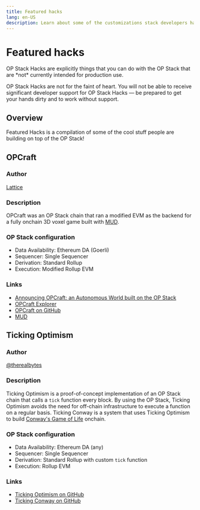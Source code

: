 ```yaml
---
title: Featured hacks
lang: en-US
description: Learn about some of the customizations stack developers have made for an OP Stack chain.
---
```



# Featured hacks

<Callout type="warning">
  OP Stack Hacks are explicitly things that you can do with the OP Stack that are *not* currently intended for production use.

  OP Stack Hacks are not for the faint of heart. You will not be able to receive significant developer support for OP Stack Hacks — be prepared to get your hands dirty and to work without support.
</Callout>

## Overview

Featured Hacks is a compilation of some of the cool stuff people are building on top of the OP Stack!

## OPCraft

### Author

[Lattice](https://lattice.xyz/)

### Description

OPCraft was an OP Stack chain that ran a modified EVM as the backend for a fully onchain 3D voxel game built with [MUD](https://mud.dev/).

### OP Stack configuration

*   Data Availability: Ethereum DA (Goerli)
*   Sequencer: Single Sequencer
*   Derivation: Standard Rollup
*   Execution: Modified Rollup EVM

### Links

*   [Announcing OPCraft: an Autonomous World built on the OP Stack](https://web.archive.org/web/20231004175307/https://blog.oplabs.co/opcraft-autonomous-world//)
*   [OPCraft Explorer](https://opcraft.mud.dev/)
*   [OPCraft on GitHub](https://github.com/latticexyz/opcraft)
*   [MUD](https://mud.dev/)

## Ticking Optimism

### Author

[@therealbytes](https://twitter.com/therealbytes)

### Description

Ticking Optimism is a proof-of-concept implementation of an OP Stack chain that calls a `tick` function every block. By using the OP Stack, Ticking Optimism avoids the need for off-chain infrastructure to execute a function on a regular basis. Ticking Conway is a system that uses Ticking Optimism to build [Conway's Game of Life](https://conwaylife.com/) onchain.

### OP Stack configuration

*   Data Availability: Ethereum DA (any)
*   Sequencer: Single Sequencer
*   Derivation: Standard Rollup with custom `tick` function
*   Execution: Rollup EVM

### Links

*   [Ticking Optimism on GitHub](https://github.com/therealbytes/ticking-optimism)
*   [Ticking Conway on GitHub](https://github.com/therealbytes/ticking-conway)
